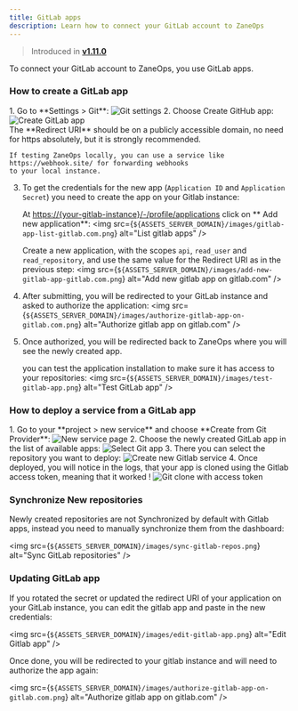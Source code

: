 ```yaml
---
title: GitLab apps
description: Learn how to connect your GitLab account to ZaneOps
---
```


> Introduced in [**v1.11.0**](/changelog/v11)

To connect your GitLab account to ZaneOps, you use GitLab apps. 


### How to create a GitLab app

<Steps>
1. Go to **Settings > Git**: 
   <img src={`${ASSETS_SERVER_DOMAIN}/images/settings-git.png`} alt="Git settings" />
2. Choose Create GitHub app: 
   <img src={`${ASSETS_SERVER_DOMAIN}/images/create-gitlab-app.png`} alt="Create GitLab app" />

   <Aside type="caution" title="Redirect URI">
    The **Redirect URI** should be on a publicly accessible domain, 
    no need for https absolutely, but it is strongly recommended.
    
    If testing ZaneOps locally, you can use a service like https://webhook.site/ for forwarding webhooks 
    to your local instance.
   </Aside>

3. To get the credentials for the new app (`Application ID` and `Application Secret`) you need to create the app on your Gitlab instance: 
    
    At [https://\{your-gitlab-instance\}/-/profile/applications](https://{your-gitlab-instance}/-/profile/applications) click on 
   ** Add new application**:
   <img src={`${ASSETS_SERVER_DOMAIN}/images/gitlab-app-list-gitlab.com.png`} alt="List gitlab apps" />
    
    Create a new application, with the scopes `api`, `read_user` and `read_repository`, 
    and use the same value for the Redirect URI as in the previous step:
   <img src={`${ASSETS_SERVER_DOMAIN}/images/add-new-gitlab-app-gitlab.com.png`} alt="Add new gitlab app on gitlab.com" />

4. After submitting, you will be redirected to your GitLab instance and asked to authorize the application:
   <img src={`${ASSETS_SERVER_DOMAIN}/images/authorize-gitlab-app-on-gitlab.com.png`} alt="Authorize gitlab app on gitlab.com" />

5. Once authorized, you will be redirected back to ZaneOps where you will see the newly created app.
   
   you can test the application installation to make sure it has access to your repositories: 
   <img src={`${ASSETS_SERVER_DOMAIN}/images/test-gitlab-app.png`} alt="Test GitLab app" />
</Steps>

### How to deploy a service from a GitLab app

<Steps>
1. Go to your **project > new service** and choose **Create from Git Provider**:
   <img src={`${ASSETS_SERVER_DOMAIN}/images/create-from-git-provider.png`} alt="New service page" />
2. Choose the newly created GitLab app in the list of available apps:
   <img src={`${ASSETS_SERVER_DOMAIN}/images/select-gitlab-app.png`} alt="Select Git app" />
3. There you can select the repository you want to deploy:
   <img src={`${ASSETS_SERVER_DOMAIN}/images/choose-gitlab-repo.png`} alt="Create new Gitlab service" />
4. Once deployed, you will notice in the logs, that your app is cloned using the Gitlab access token, meaning that it worked !
   <img src={`${ASSETS_SERVER_DOMAIN}/images/gitlab-access-token.png`} alt="Git clone with access token" />
</Steps>


### Synchronize New repositories

Newly created repositories are not Synchronized by default with Gitlab apps, instead you need to manually synchronize 
them from the dashboard:

   <img src={`${ASSETS_SERVER_DOMAIN}/images/sync-gitlab-repos.png`} alt="Sync GitLab repositories" />

### Updating GitLab app

If you rotated the secret or updated the redirect URI of your application on your GitLab instance, you can edit the gitlab app 
and paste in the new credentials:

<img src={`${ASSETS_SERVER_DOMAIN}/images/edit-gitlab-app.png`} alt="Edit Gitlab app" />

Once done, you will be redirected to your gitlab instance and will need to authorize the app again:

<img src={`${ASSETS_SERVER_DOMAIN}/images/authorize-gitlab-app-on-gitlab.com.png`} alt="Authorize gitlab app on gitlab.com" />
